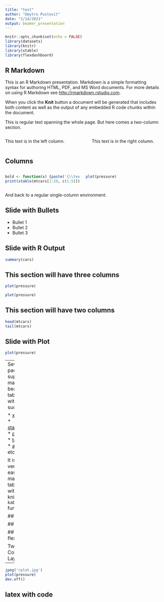 ```yaml
---
title: "test"
author: "Dmytro Pustovit"
date: "2/14/2021"
output: beamer_presentation
---
```


```r
knitr::opts_chunk$set(echo = FALSE)
library(datasets)
library(knitr)
library(xtable)
library(flexdashboard)
```

## R Markdown

This is an R Markdown presentation. Markdown is a simple formatting syntax for authoring HTML, PDF, and MS Word documents. For more details on using R Markdown see <http://rmarkdown.rstudio.com>.

When you click the **Knit** button a document will be generated that includes both content as well as the output of any embedded R code chunks within the document.

This is regular text spanning the whole page. But here comes a two-column section.

:::::: {.columns}
::: {.column width="48%" data-latex="{0.48\textwidth}"}
This text is in the left column.
:::
::: {.column width="4%" data-latex="{0.04\textwidth}"}
\ 
<!-- an empty Div (with a white space), serving as
a column separator -->
:::
:::::: {.column width="48%" data-latex="{0.48\textwidth}"}
This text is in the right column.
:::
::::::

## Columns

:::::: {.columns}
::: {.column width="48%" data-latex="{0.48\textwidth}"}
```r
bold <- function(x) {paste('{\\textbf{',x,'}}', sep ='')}
print(xtable(mtcars[1:20, c(1:5)]), scalebox='0.5', comment=FALSE, sanitize.colnames.function=bold, sanitize.rownames.function=bold)
```
:::

:::::: {.column width="48%" data-latex="{0.48\textwidth}"}
```r
plot(pressure)
```
:::
::::::

And back to a regular single-column environment.

## Slide with Bullets

- Bullet 1
- Bullet 2
- Bullet 3

## Slide with R Output

```r
summary(cars)
```




## This section will have three columns

<div class = "row">
<div class = "col-md-6">
```r
plot(pressure)
```
</div>
<div class = "col-md-6">
```r
plot(pressure)
```
</div>
</div>

## This section will have two columns

<div class="col2">
```r
head(mtcars)
tail(mtcars)
```
</div>

## Slide with Plot

```r
plot(pressure)
```

---
Several packages support making beautiful tables with R, such as

* [xtable](https://cran.r-project.org/web/packages/xtable/)
* [stargazer](https://cran.r-project.org/web/packages/stargazer/)
* [pander](http://rapporter.github.io/pander/)
* [tables](https://cran.r-project.org/web/packages/tables/)
* [ascii](http://eusebe.github.io/ascii/)
* etc.

It is also very easy to make tables with knitr's `kable` function:

## kable
```r
kable(mtcars[1:5, ], caption = "A knitr kable.")
```

## Xtable
```r
bold <- function(x) {paste('{\\textbf{',x,'}}', sep ='')}
print(xtable(mtcars[1:8, ]), scalebox='0.6', comment=FALSE, sanitize.colnames.function=bold, sanitize.rownames.function=bold)
```

## flextable
```r
library(flextable)
f1<-flextable(mtcars[1:8, ])
#autofit(f1)
fit_to_width(autofit(f1), 4)
```

Two Column Layout 
-------

\begin{columns}
\begin{column}{0.48\textwidth}
This slide has two columns
\end{column}
\begin{column}{0.48\textwidth}
If I put any code in here I get an error, see
https://support.rstudio.com/hc/communities/public/questions/202717656-Can-we-have-columns-in-rmarkdown-beamer-presentations-
\end{column}
\end{columns}

```r
jpeg('rplot.jpg')
plot(pressure)
dev.off()
```


latex with code
-------

\begin{columns}
\begin{column}{0.48\textwidth}
```r
bold <- function(x) {paste('{\\textbf{',x,'}}', sep ='')}
print(xtable(mtcars[1:20, c(1:5)]), scalebox='0.5', comment=FALSE, sanitize.colnames.function=bold, sanitize.rownames.function=bold)
```
\end{column}
\begin{column}{0.48\textwidth}
\includegraphics[scale=.2]{rplot.jpg}
```r
summary(cars)
```
\end{column}
\end{columns}
